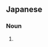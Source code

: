 ==Japanese==
{{ja-kanjitab|さる|がく|yomi=y}}

===Noun===
{{ja-noun|shin=申楽|さるがく}}

# {{kyujitai spelling of|申楽}}